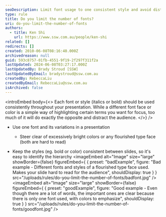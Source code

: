 ```yaml
---
seoDescription: Limit font usage to one consistent style and avoid distracting flourishes for a clear presentation.
type: rule
title: Do you limit the number of fonts?
uri: do-you-limit-the-number-of-fonts
authors:
  - title: Ken Shi
    url: https://www.ssw.com.au/people/ken-shi
related: []
redirects: []
created: 2010-06-08T08:16:40.000Z
archivedreason: null
guid: 593c8757-01fb-4551-9f19-2f297f311f2a
lastUpdated: 2024-06-08T03:27:17.000Z
lastUpdatedBy: Brady Stroud [SSW]
lastUpdatedByEmail: bradystroud@ssw.com.au
createdBy: RebeccaLiu
createdByEmail: RebeccaLiu@ssw.com.au
isArchived: false
---
```


<introEmbed
  body={<>
Each font or style (italics or bold) should be used consistently throughout your presentation. While a different font face or color is a simple way of highlighting certain terms you want for focus, too much of it will do exactly the opposite and distract the audience.
  </>}
/>
- Use one font and its variations in a presentation

  - Steer clear of excessively bright colors or any flourished type face (both are hard to read)

- Keep the styles (eg. bold or color) consistent between slides, so it's easy to identify the hierarchy
<imageEmbed
  alt="Image"
  size="large"
  showBorder={false}
  figureEmbed={ {
    preset: "badExample",
    figure: "Bad example - Different fonts and styles of a flourished type face used. Makes your slide hard to read for the audience",
    shouldDisplay: true
  } }
  src="/uploads/rules/do-you-limit-the-number-of-fonts/badfont.jpg"
/>
<imageEmbed
  alt="Image"
  size="large"
  showBorder={false}
  figureEmbed={ {
    preset: "goodExample",
    figure: "Good example - Even though there are a lot of words, the important ones are clear because there is only one font used, with colors to emphasize",
    shouldDisplay: true
  } }
  src="/uploads/rules/do-you-limit-the-number-of-fonts/goodfont.jpg"
/>
